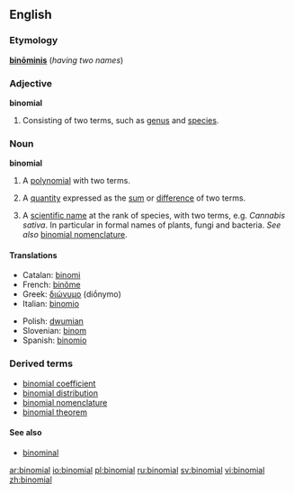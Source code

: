 {{wikipedia}}
==English==
===Etymology===
{{L.}} '''[[binominis|binōminis]]''' (''having two names'')
===Adjective===
'''binomial''' 
# Consisting of two terms, such as [[genus]] and [[species]].

===Noun===
'''binomial'''
# {{algebra}} A [[polynomial]] with two terms.
# {{algebra}} A [[quantity]] expressed as the [[sum]] or [[difference]] of two terms.
# {{biology}} A [[scientific name]] at the rank of species, with two terms,  e.g. ''Cannabis sativa''. In particular in formal names of plants, fungi and bacteria. ''See also'' [[binomial nomenclature]].

====Translations====
{{top}}
*Catalan: [[binomi]] {{m}}
*French: [[binôme]] {{m}}
*Greek: [[διώνυμο]] (diṓnymo) {{m}}
*Italian: [[binomio]] {{m}}
{{mid}}
*Polish: [[dwumian]] {{m}}
*Slovenian: [[binom]] {{m}}
*Spanish: [[binomio]] {{m}}
{{bottom}}

===Derived terms===
*[[binomial coefficient]]
*[[binomial distribution]]
*[[binomial nomenclature]]
*[[binomial theorem]]

====See also====
*[[binominal]]

[[ar:binomial]]
[[io:binomial]]
[[pl:binomial]]
[[ru:binomial]]
[[sv:binomial]]
[[vi:binomial]]
[[zh:binomial]]